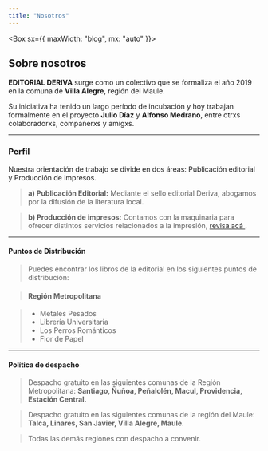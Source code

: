 ```yaml
---
title: "Nosotros"
---
```


<Box sx={{ maxWidth: "blog", mx: "auto" }}>

## Sobre nosotros

**EDITORIAL DERIVA** surge como un colectivo que se formaliza el año 2019 en la comuna de **Villa Alegre**, región del Maule.

Su iniciativa ha tenido un largo período de incubación y hoy trabajan
formalmente en el proyecto **Julio Díaz** y **Alfonso Medrano**,
entre otrxs colaboradorxs, compañerxs y amigxs.


---
### Perfil
Nuestra orientación de trabajo se divide en dos áreas: Publicación editorial y Producción de impresos.
> **a) Publicación Editorial:** Mediante el sello editorial Deriva, abogamos por la difusión de la literatura local.

> **b) Producción de impresos:** Contamos con la maquinaria para ofrecer distintos servicios relacionados a la impresión, [revisa acá ](/impresos).

---
#### Puntos de Distribución

> Puedes encontrar los libros de la editorial en los siguientes puntos de distribución:

> #### Región Metropolitana

> - Metales Pesados
> - Librería Universitaria
> - Los Perros Románticos
> - Flor de Papel

---
#### Política de despacho
> Despacho gratuito en las siguientes comunas de la Región Metropolitana: **Santiago, Ñuñoa, Peñalolén, Macul, Providencia, Estación Central.**

> Despacho gratuito en las siguientes comunas de la región del Maule: **Talca, Linares, San Javier, Villa Alegre, Maule**.

> Todas las demás regiones con despacho a convenir.


</Box>

